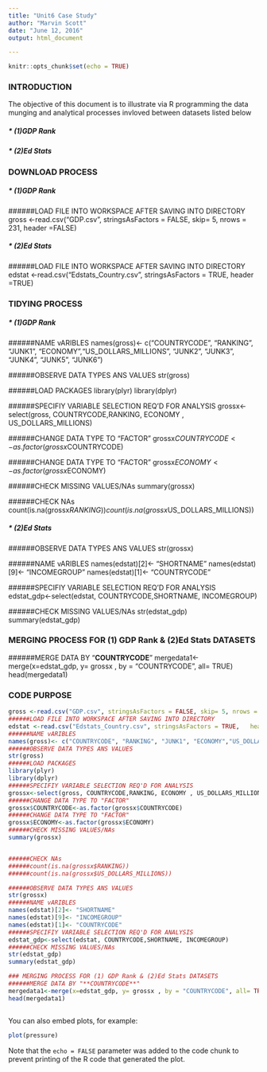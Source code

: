 ---
title: "Unit6 Case Study"
author: "Marvin Scott"
date: "June 12, 2016"
output: html_document

---

```{r setup, include=FALSE}
knitr::opts_chunk$set(echo = TRUE)
```

### INTRODUCTION
The objective of this document is to illustrate via R programming  the data munging and analytical processes invloved between datasets listed below

#####        * (1)GDP Rank
#####        * (2)Ed Stats

### DOWNLOAD PROCESS
#####        * (1)GDP Rank
######LOAD FILE INTO WORKSPACE AFTER SAVING INTO DIRECTORY 
gross <-read.csv("GDP.csv", stringsAsFactors = FALSE, skip= 5, nrows = 231,  header  =FALSE)

#####        * (2)Ed Stats
######LOAD FILE INTO WORKSPACE AFTER SAVING INTO DIRECTORY 
edstat <-read.csv("Edstats_Country.csv", stringsAsFactors = TRUE,   header  =TRUE)

### TIDYING PROCESS
#####        * (1)GDP Rank
######NAME vARIBLES
names(gross)<- c("COUNTRYCODE", "RANKING", "JUNK1", "ECONOMY","US_DOLLARS_MILLIONS", "JUNK2", "JUNK3", "JUNK4", "JUNK5", "JUNK6")

######OBSERVE DATA TYPES ANS VALUES
str(gross)

######LOAD PACKAGES
library(plyr)
library(dplyr)

######SPECIFIY VARIABLE SELECTION REQ'D FOR ANALYSIS
grossx<-select(gross, COUNTRYCODE,RANKING, ECONOMY , US_DOLLARS_MILLIONS)

######CHANGE DATA TYPE TO "FACTOR"
grossx$COUNTRYCODE<-as.factor(grossx$COUNTRYCODE)

######CHANGE DATA TYPE TO "FACTOR"
grossx$ECONOMY<-as.factor(grossx$ECONOMY)

######CHECK MISSING VALUES/NAs
summary(grossx)

######CHECK NAs 
count(is.na(grossx$RANKING))
count(is.na(grossx$US_DOLLARS_MILLIONS))

#####        * (2)Ed Stats

######OBSERVE DATA TYPES ANS VALUES
str(grossx)

######NAME vARIBLES
names(edstat)[2]<- "SHORTNAME"
names(edstat)[9]<- "INCOMEGROUP"
names(edstat)[1]<- "COUNTRYCODE"

######SPECIFIY VARIABLE SELECTION REQ'D FOR ANALYSIS
edstat_gdp<-select(edstat, COUNTRYCODE,SHORTNAME, INCOMEGROUP)

######CHECK MISSING VALUES/NAs
str(edstat_gdp)
summary(edstat_gdp)

### MERGING PROCESS FOR (1) GDP Rank & (2)Ed Stats DATASETS
######MERGE DATA BY "**COUNTRYCODE**"
mergedata1<-merge(x=edstat_gdp, y= grossx , by = "COUNTRYCODE", all= TRUE)
head(mergedata1)

### CODE PURPOSE

```{r}
gross <-read.csv("GDP.csv", stringsAsFactors = FALSE, skip= 5, nrows = 231,  header  =FALSE)
######LOAD FILE INTO WORKSPACE AFTER SAVING INTO DIRECTORY 
edstat <-read.csv("Edstats_Country.csv", stringsAsFactors = TRUE,   header  =TRUE)
######NAME vARIBLES
names(gross)<- c("COUNTRYCODE", "RANKING", "JUNK1", "ECONOMY","US_DOLLARS_MILLIONS", "JUNK2", "JUNK3", "JUNK4", "JUNK5", "JUNK6")
######OBSERVE DATA TYPES ANS VALUES
str(gross)
######LOAD PACKAGES
library(plyr)
library(dplyr)
######SPECIFIY VARIABLE SELECTION REQ'D FOR ANALYSIS
grossx<-select(gross, COUNTRYCODE,RANKING, ECONOMY , US_DOLLARS_MILLIONS)
######CHANGE DATA TYPE TO "FACTOR"
grossx$COUNTRYCODE<-as.factor(grossx$COUNTRYCODE)
######CHANGE DATA TYPE TO "FACTOR"
grossx$ECONOMY<-as.factor(grossx$ECONOMY)
######CHECK MISSING VALUES/NAs
summary(grossx)


######CHECK NAs 
######count(is.na(grossx$RANKING))
######count(is.na(grossx$US_DOLLARS_MILLIONS))

######OBSERVE DATA TYPES ANS VALUES
str(grossx)
######NAME vARIBLES
names(edstat)[2]<- "SHORTNAME"
names(edstat)[9]<- "INCOMEGROUP"
names(edstat)[1]<- "COUNTRYCODE"
######SPECIFIY VARIABLE SELECTION REQ'D FOR ANALYSIS
edstat_gdp<-select(edstat, COUNTRYCODE,SHORTNAME, INCOMEGROUP)
######CHECK MISSING VALUES/NAs
str(edstat_gdp)
summary(edstat_gdp)

### MERGING PROCESS FOR (1) GDP Rank & (2)Ed Stats DATASETS
######MERGE DATA BY "**COUNTRYCODE**"
mergedata1<-merge(x=edstat_gdp, y= grossx , by = "COUNTRYCODE", all= TRUE)
head(mergedata1)



```


You can also embed plots, for example:

```{r pressure, echo=FALSE}
plot(pressure)
```

Note that the `echo = FALSE` parameter was added to the code chunk to prevent printing of the R code that generated the plot.
